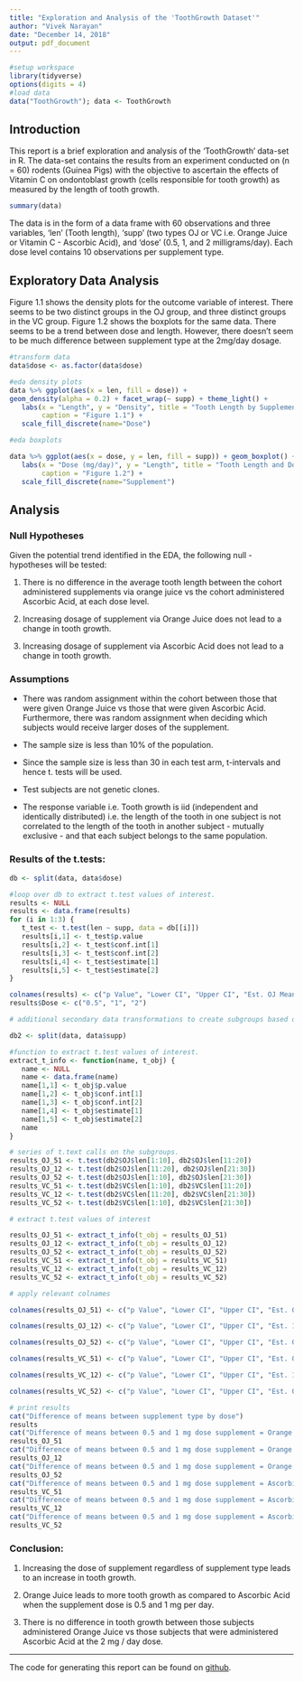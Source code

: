 ```yaml
---
title: "Exploration and Analysis of the 'ToothGrowth Dataset'"
author: "Vivek Narayan"
date: "December 14, 2018"
output: pdf_document
---
```


```r
#setup workspace
library(tidyverse)
options(digits = 4)
#load data
data("ToothGrowth"); data <- ToothGrowth
```

## Introduction
This report is a brief exploration and analysis of the 'ToothGrowth' data-set in R. The data-set contains the results from an experiment conducted on (n = 60) rodents (Guinea Pigs) with the objective to ascertain the effects of Vitamin C on ondontoblast growth (cells responsible for tooth growth) as measured by the length of tooth growth.

```r
summary(data)
```

The data is in the form of a data frame with 60 observations and three variables, 'len' (Tooth length), 'supp' (two types OJ or VC i.e. Orange Juice or Vitamin C - Ascorbic Acid), and 'dose' (0.5, 1, and 2 milligrams/day). Each dose level contains 10 observations per supplement type.

## Exploratory Data Analysis

Figure 1.1 shows the density plots for the outcome variable of interest. There seems to be two distinct groups in the OJ group, and three distinct groups in the VC group. Figure 1.2 shows the boxplots for the same data. There seems to be a trend between dose and length. However, there doesn't seem to be much difference between supplement type at the 2mg/day dosage.

```r
#transform data
data$dose <- as.factor(data$dose)

#eda density plots
data %>% ggplot(aes(x = len, fill = dose)) +
geom_density(alpha = 0.2) + facet_wrap(~ supp) + theme_light() +
   labs(x = "Length", y = "Density", title = "Tooth Length by Supplement Type", 
        caption = "Figure 1.1") +
   scale_fill_discrete(name="Dose")
```

```r
#eda boxplots

data %>% ggplot(aes(x = dose, y = len, fill = supp)) + geom_boxplot() + theme_light() +
   labs(x = "Dose (mg/day)", y = "Length", title = "Tooth Length and Dose by Supplement",
        caption = "Figure 1.2") +
   scale_fill_discrete(name="Supplement")
```

## Analysis

### Null Hypotheses

Given the potential trend identified in the EDA, the following null - hypotheses will be tested:

1. There is no difference in the average tooth length between the cohort administered supplements via orange juice vs the cohort administered Ascorbic Acid, at each dose level.

2. Increasing dosage of supplement via Orange Juice does not lead to a change in tooth growth.

3. Increasing dosage of supplement via Ascorbic Acid does not lead to a change in tooth growth.

### Assumptions

* There was random assignment within the cohort between those that were given Orange Juice vs those that were given Ascorbic Acid. Furthermore, there was random assignment when deciding which subjects would receive larger doses of the supplement.

* The sample size is less than 10% of the population.

* Since the sample size is less than 30 in each test arm, t-intervals and hence t. tests will be used.

* Test subjects are not genetic clones.

* The response variable i.e. Tooth growth is iid (independent and identically distributed) i.e. the length of the tooth in one subject is not correlated to the length of the tooth in another subject - mutually exclusive - and that each subject belongs to the same population.

### Results of the t.tests:


```r
db <- split(data, data$dose)

#loop over db to extract t.test values of interest.
results <- NULL
results <- data.frame(results)
for (i in 1:3) {
   t_test <- t.test(len ~ supp, data = db[[i]])
   results[i,1] <- t_test$p.value
   results[i,2] <- t_test$conf.int[1]
   results[i,3] <- t_test$conf.int[2]
   results[i,4] <- t_test$estimate[1]
   results[i,5] <- t_test$estimate[2]
}

colnames(results) <- c("p Value", "Lower CI", "Upper CI", "Est. OJ Mean", "Est. VC Mean")
results$Dose <- c("0.5", "1", "2")

# additional secondary data transformations to create subgroups based on supplement type.

db2 <- split(data, data$supp)

#function to extract t.test values of interest.
extract_t_info <- function(name, t_obj) {
   name <- NULL
   name <- data.frame(name)
   name[1,1] <- t_obj$p.value
   name[1,2] <- t_obj$conf.int[1]
   name[1,3] <- t_obj$conf.int[2]
   name[1,4] <- t_obj$estimate[1]
   name[1,5] <- t_obj$estimate[2]
   name
}

# series of t.text calls on the subgroups.
results_OJ_51 <- t.test(db2$OJ$len[1:10], db2$OJ$len[11:20])
results_OJ_12 <- t.test(db2$OJ$len[11:20], db2$OJ$len[21:30])
results_OJ_52 <- t.test(db2$OJ$len[1:10], db2$OJ$len[21:30])
results_VC_51 <- t.test(db2$VC$len[1:10], db2$VC$len[11:20])
results_VC_12 <- t.test(db2$VC$len[11:20], db2$VC$len[21:30])
results_VC_52 <- t.test(db2$VC$len[1:10], db2$VC$len[21:30])

# extract t.test values of interest

results_OJ_51 <- extract_t_info(t_obj = results_OJ_51)
results_OJ_12 <- extract_t_info(t_obj = results_OJ_12)
results_OJ_52 <- extract_t_info(t_obj = results_OJ_52)
results_VC_51 <- extract_t_info(t_obj = results_VC_51)
results_VC_12 <- extract_t_info(t_obj = results_VC_12)
results_VC_52 <- extract_t_info(t_obj = results_VC_52)

# apply relevant colnames

colnames(results_OJ_51) <- c("p Value", "Lower CI", "Upper CI", "Est. 0.5 Mean", "Est. 1 Mean")

colnames(results_OJ_12) <- c("p Value", "Lower CI", "Upper CI", "Est. 1 Mean", "Est. 2 Mean")

colnames(results_OJ_52) <- c("p Value", "Lower CI", "Upper CI", "Est. 0.5 Mean", "Est. 2 Mean")

colnames(results_VC_51) <- c("p Value", "Lower CI", "Upper CI", "Est. 0.5 Mean", "Est. 1 Mean")

colnames(results_VC_12) <- c("p Value", "Lower CI", "Upper CI", "Est. 1 Mean", "Est. 2 Mean")

colnames(results_VC_52) <- c("p Value", "Lower CI", "Upper CI", "Est. 0.5 Mean", "Est. 2 Mean")

# print results
cat("Difference of means between supplement type by dose")
results
cat("Difference of means between 0.5 and 1 mg dose supplement = Orange Juice")
results_OJ_51
cat("Difference of means between 0.5 and 1 mg dose supplement = Orange Juice")
results_OJ_12
cat("Difference of means between 0.5 and 1 mg dose supplement = Orange Juice")
results_OJ_52
cat("Difference of means between 0.5 and 1 mg dose supplement = Ascorbic Acid")
results_VC_51
cat("Difference of means between 0.5 and 1 mg dose supplement = Ascorbic Acid")
results_VC_12
cat("Difference of means between 0.5 and 1 mg dose supplement = Ascorbic Acid")
results_VC_52
```

### Conclusion:

1. Increasing the dose of supplement regardless of supplement type leads to an increase in tooth growth.

2. Orange Juice leads to more tooth growth as compared to Ascorbic Acid when the supplement dose is 0.5 and 1 mg per day.

3. There is no difference in tooth growth between those subjects administered Orange Juice vs those subjects that were administered Ascorbic Acid at the 2 mg / day dose.

***

The code for generating this report can be found on [github](https://github.com/maximegalon5/Toothgrowth).
